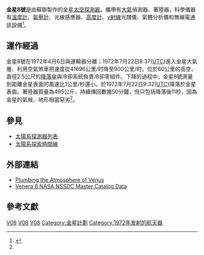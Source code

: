 {{Infobox_Spacecraft
| Name = 金星8號(3V (V-72))
| Image =
| Caption = 金星8號
| Organization = {{USSR}}
| Major_Contractors = [[設計局|Lavochkin設計局]]
| Mission_Type = 登陸
| Satellite_Of = [[金星|金星]]
| Orbital_Insertion_Date = 1972年7月22日
| Launch = 1972年3月27日 <br>04:15:01 UTC
| Launch_Vehicle = [[閃電號運載火箭|閃電號運載火箭]]-M
| Decay = 
| Mission_Duration = 1972年3月27日 ~1972年7月22日
| NSSDC_ID = 1972-021A
| Webpage = 
| Mass = {{convert|1180|kg|lb}}
| Power = 
| Orbital_elements = 
| Semimajor_Axis = 
| Eccentricity = 
| Inclination = 
| Orbital_Period = 
| Apoapsis = 
| Periapsis = 
| Orbits = 
}}
'''金星8號'''是由蘇聯製作的金星[[太空探測器|太空探測器]]。攜帶有[[大氣|大氣]]偵測器、著陸器，科學儀器有[[溫度計|溫度計]]、[[氣壓計|氣壓計]]、光線感應器、[[高度計|高度計]]、[[γ射線|γ射線]]光譜儀、氣體分析儀和無線電通訊設備<ref name=venera8>{{Cite web |url=http://nssdc.gsfc.nasa.gov/nmc/masterCatalog.do?sc=1972-021A |title=存档副本 |accessdate=2011-10-24 |archive-date=2013-03-03 |archive-url=https://web.archive.org/web/20130303233833/http://nssdc.gsfc.nasa.gov/nmc/masterCatalog.do?sc=1972-021A |dead-url=no }}</ref>。
==運作經過==
金星8號在1972年4月6日與運輸器分離；1972年7月22日8:37([[UTC|UTC]])進入金星大氣層、利用空氣煞車把速度從41696公里/时降至900公里/时。位於60公里的高空，直徑2.5公尺的[[降落傘|降落傘]]與冷卻系統負責冷卻零組件。下降的過程中，金星8號測量到距離金星表面的風速比1公里/秒還小。於1972年7月22日9:32([[UTC|UTC]])降落於金星表面。著陸器質量為495公斤，持續傳回數據50分鐘，但只包括降落後11秒，因為金星的氣候、地形相當惡劣<ref name=venera8/>。

==參見==
*[[太陽系探測器列表|太陽系探測器列表]]
*[[太陽系探索時間線|太陽系探索時間線]]
== 外部連結 ==
{{Commons|Venera 8}}
*[http://www.mentallandscape.com/V_Lavochkin1.htm Plumbing the Atmosphere of Venus] {{Wayback|url=http://www.mentallandscape.com/V_Lavochkin1.htm |date=20180930201301 }}
*[http://nssdc.gsfc.nasa.gov/database/MasterCatalog?sc=1972-021A Venera 8 NASA NSSDC Master Catalog Data] {{Wayback|url=http://nssdc.gsfc.nasa.gov/database/MasterCatalog?sc=1972-021A |date=20070825105412 }}
==參考文獻==
{{reflist}}

{{金星計畫}}
{{金星任務}}

[[Category:金星|V08]]
[[Category:金星探測器|V08]]
[[Category:探测器|V08]]
[[Category:金星計劃|Category:金星計劃]]
[[Category:1972年发射的航天器|Category:1972年发射的航天器]]